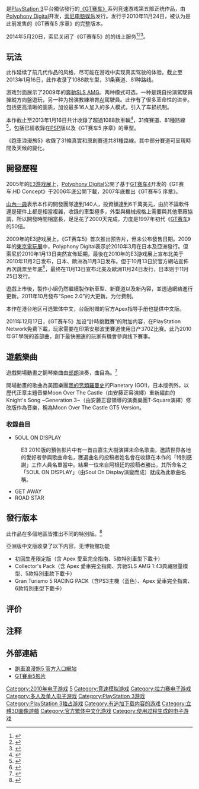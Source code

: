 {{noteTA
| G1=Games
| G2=Transport
| 1=zh-tw:紐伯靈賽道; zh-cn:纽博格林赛道;
| 2=zh-tw:紐伯靈; zh-cn:纽博格林;
| 3=zh-tw:麥拉崙; zh-cn:迈凯伦;zh-hk:麥拿侖;
}}
{{Infobox VG
| title= 跑車浪漫旅5
| english = Gran Turismo 5
| image= File:GT5 us cover.jpg
| caption= 《跑車浪漫旅5》美版封面
| developer=[[Polyphony_Digital|Polyphony Digital]]
| publisher=[[索尼电脑娱乐|索尼电脑娱乐]]
| designer=[[山内一典|山内一典]]
| engine=
| series=[[跑車浪漫旅系列|跑車浪漫旅系列]]
| released= {{vgrelease|TWHK|2010年11月24日|NA|2010年11月24日|EU|2010年11月24日|JP|2010年11月25日|AU|2010年11月25日}}
| genre=[[竞速游戏|竞速]]
| modes=[[单人电子游戏|单人]]、[[多人电子游戏|多人]]（16人）
| platforms= [[PlayStation_3|PlayStation 3]]
}}

{{vgname|跑車浪漫旅5|ja=グランツーリスモ 5|en=Gran Turismo 5|cn=GT赛车5|tw=跑車浪漫旅5}}是[[PlayStation_3|PlayStation 3]]平台獨佔發行的[[GT赛车系列|《GT赛车》]]系列竞速游戏第五部正统作品，由[[Polyphony_Digital|Polyphony Digital]]开发，[[索尼电脑娱乐|索尼电脑娱乐]]发行。发行于2010年11月24日，被认为是此前发售的《GT赛车5 序章》的完整版本。

2014年5月20日，索尼关闭了《GT赛车5》的的线上服务<ref>{{Cite web |url = http://www.ali213.net/news/html/2013-12/93314.html |title = 今后只能玩单机！索尼关闭多款PS3游戏服务器 |author = 乐乐 |date = 2013-12-27 |publisher = 游侠网 |language = zh-cn |accessdate = 2019-02-13 |archive-date = 2019-02-13 |archive-url = https://web.archive.org/web/20190213123750/http://www.ali213.net/news/html/2013-12/93314.html |dead-url = no }}</ref><ref>{{Cite web |url = http://www.ali213.net/news/html/2014-1/94084.html |title = SONY宣布旗下《抵抗》1-3系列服务器将停运 |author =  |date = 2014-01-07 |publisher = 游侠网 |language = zh-cn |accessdate = 2019-02-13 |archive-date = 2019-02-13 |archive-url = https://web.archive.org/web/20190213124030/http://www.ali213.net/news/html/2014-1/94084.html |dead-url = no }}</ref><ref>{{cite web |url=http://www.eurogamer.net/articles/2014-01-06-sony-turning-off-gran-turismo-5-resistance-servers |title=Sony turning off Gran Turismo 5 and Resistance servers |author=Robert Purchese |date=2014-01-06 |website=[[Eurogamer|Eurogamer]] |publisher=Gamer Network |language=en |accessdate=2019-02-13 |archive-date=2019-02-14 |archive-url=https://web.archive.org/web/20190214002736/https://www.eurogamer.net/articles/2014-01-06-sony-turning-off-gran-turismo-5-resistance-servers |dead-url=no }}</ref>。

== 玩法 ==
此作延续了前几代作品的风格，尽可能在游戏中实现真实驾驶的体验。截止至2013年1月16日，此作收录了1088款车型，31条赛道、81种路线。

游戏封面展示了2009年的[[梅赛德斯-奔驰SLS_AMG|奔驰SLS AMG]]。两种模式可选，一种是親自扮演駕駛員操縱方向盤遊玩，另一种为扮演教練培育[[人工智慧|AI]]駕駛員。此作有了很多革命性的进步。包括更高清晰的画质，加设最多16人加入的多人模式，引入了车损机制。

本作截止至2013年1月16日共计收錄了超過1088款車輛<ref>{{Cite web|url=http://eu.gran-turismo.com/local/gb/data1/products/gt5/carlist_en.html|title={{En icon}}官方車種列表|publisher=gran-turismo.com|accessdate=2010-11-15|archive-date=2010-11-15|archive-url=https://web.archive.org/web/20101115004148/http://eu.gran-turismo.com/local/gb/data1/products/gt5/carlist_en.html|dead-url=no}}</ref>，31條賽道、81種路線<ref>{{Cite web|url=http://www.gran-turismo.com/local/jp/data1/products/gt5/courselist_en.html|title={{En icon}}官方賽道列表|publisher=gran-turismo.com|accessdate=2010-11-25|archive-date=2010-11-26|archive-url=https://web.archive.org/web/20101126025808/http://www.gran-turismo.com/local/jp/data1/products/gt5/courselist_en.html|dead-url=no}}</ref>，包括已經收錄在[[PlayStation_Portable|PSP]]版以及《GT赛车5 序章》的車型。

《跑車浪漫旅5》收錄了31條真實和原創賽道共81種路線。其中部分賽道可呈現時間及天候的變化。

== 開發歷程 ==
2005年的[[电子娱乐展|E3游戏展]]上，[[Polyphony_Digital|Polyphony Digital]]公開了基于[[GT赛车4|GT赛车4]]开发的《GT赛车:HD Concept》于2006年底公開下載，2007年底推出《GT赛车5 序章》。

[[山內一典|山內一典]]表示本作的開發團隊達到140人，投資額達到6千萬美元，由於不論軟件還是硬件上都是相當複雜，收錄的車型極多，外型與機械規格上需要與其他車廠協調，所以開發時間相當長，足足花了2000天完成，力度是1997年初代《[[GT賽車_(1997年遊戲)|GT赛车]]》的50倍。

2009年的E3游戏展上，《GT赛车5》首次推出预告片，但未公布發售日期。2009年的[[東京電玩展|東京電玩展]]中，Polyphony Digital表示於2010年3月在日本及亞洲發行。但索尼於2010年1月13日突然宣佈延期，最後在2010年的E3游戏展上宣布北美于2010年11月2日发布，日本、歐洲為11月3日发布。但于10月13日於官方網站宣佈再次跳票至年底<ref>{{Cite web|url=http://www.jp.playstation.com/info/release/nr_20101013_gt5.html|title={{Ja icon}}日本索尼發佈之延期新聞稿|publisher=www.jp.playstation.com|accessdate=2010-10-14|archive-date=2010-10-16|archive-url=https://web.archive.org/web/20101016075333/http://www.jp.playstation.com/info/release/nr_20101013_gt5.html|dead-url=no}}</ref>，最终在11月13日宣布北美及歐洲11月24日发行，日本则于11月25日发行。

遊戲上市後，製作小組仍然繼續製作新車型、新賽道以及新內容，並透過網絡進行更新。2011年10月發布“Spec 2.0”的大更新。为付费制。

本作在港台地区可选繁体中文，台版附赠的官方Apex指导手册也提供中文版。

2011年12月17日，《GT赛车5》加设“計時挑戰賽”的附加内容，在PlayStation Network免费下載，玩家需要在印第安那波里賽道使用日产370Z比赛。此乃2010年GT學院的首部曲，創下最快圈速的玩家有機會參與线下賽事。

== 遊戲樂曲 ==
遊戲開場動畫之鋼琴樂曲由[[郎朗|郎朗]]演奏，曲目為{{tsl|en|Piano Sonata No. 7 (Prokofiev)|Piano Sonata No. 7 in B flat major, Op. 83}}。<ref>{{Cite web|url=http://www.gran-turismo.com/tw/news/d11086.html|title={{zh-tw icon}}『Gran Turismo 5 (跑車浪漫旅 5)』開場影片配樂由郎朗所演奏|publisher=gran-turismo.com|deadurl=yes|archiveurl=https://web.archive.org/web/20101130135843/http://www.gran-turismo.com/tw/news/d11086.html|archivedate=2010-11-30}}</ref>

開場動畫的歌曲為美國樂團[[我的另類羅曼史|我的另類羅曼史]]的Planetary (GO!)，日本版例外，以歷代正章主題音樂Moon Over The Castle（由安藤正容演繹）重新編曲的Knight's Song ~Generation 3~（由安藤正容領導的演奏樂團T-Square演繹）修改版作為音樂，稱為Moon Over The Castle GT5 Version。

=== 收錄曲目 ===
* 5OUL ON D!SPLAY
: E3 2010版的預告影片中有一首由嘉生大樹演繹未命名歌曲，邀請世界各地的愛好者參與歌曲命名，獲選曲名的投稿者姓名會在收錄在本作的「特別感謝」工作人員名單當中。結果一位來自阿根廷的投稿者勝出，其所命名之「5OUL ON D!SPLAY」（由Soul On Display演變而成）就成為此歌曲名稱。
* GET AWAY
* ROAD STAR

== 發行版本 ==
此作品在多個地區皆推出不同的特別版。<ref>{{Cite web |url=http://www.gran-turismo.com/tw/products/gt5/ |title=Gran Turismo 5（跑車浪漫旅5）商品資訊 |accessdate=2010-12-16 |archive-date=2010-12-13 |archive-url=https://web.archive.org/web/20101213041246/http://www.gran-turismo.com/tw/products/gt5/ |dead-url=no }}</ref>

亞洲版中文版收录了以下内容，无博物館功能
* 初回生產限定版（含 Apex 愛車完全指南、5款特別車型下載卡）
* Collector's Pack（含 Apex 愛車完全指南、奔驰SLS AMG 1:43典藏限量模型、5款特別車款下載卡）
* Gran Turismo 5 RACING PACK（含PS3主機（蓝色）、Apex 愛車完全指南、6款特別車型下載卡）

== 评价 ==
{{empty section|time=2016-04-26}}
{{VG Reviews
<!-- Aggregators -->
| GR = 85.28%<ref>{{cite web |url=http://www.gamerankings.com/ps3/941103-gran-turismo-5/index.html |title=GT5 for the PlayStation 3 |publisher=Game Rankings |date=2010-11-30 |accessdate=2010-12-03 |archive-date=2010-12-03 |archive-url=https://web.archive.org/web/20101203151207/http://www.gamerankings.com/ps3/941103-gran-turismo-5/index.html |dead-url=no }}</ref>
| MC = 84<ref>{{cite web |url=http://www.metacritic.com/game/playstation-3/gran-turismo-5 |title=Gran Turismo 5 |publisher=MetaCritic |accessdate=3 December 2010 |archive-date=2010-11-26 |archive-url=https://web.archive.org/web/20101126194329/http://www.metacritic.com/game/playstation-3/gran-turismo-5/ |dead-url=no }}</ref>
<!-- Custom aggregators -->
| CVG = 8/10<ref name="cvg_rev">{{cite web |url=http://www.computerandvideogames.com/article.php?id=277364 |title=Review: Gran Turismo 5 Review |publisher=ComputerAndVideoGames.com |date=2010-11-05 |accessdate=2010-11-24 |archive-date=2010-11-25 |archive-url=https://web.archive.org/web/20101125142434/http://www.computerandvideogames.com/article.php?id=277364 |dead-url=no }}</ref>
| Edge = 7/10<ref>{{cite web |url=http://www.next-gen.biz/features/gran-turismo-5-review |title=存档副本 |accessdate=2010-12-05 |deadurl=yes |archiveurl=https://web.archive.org/web/20101204034741/http://www.next-gen.biz/features/gran-turismo-5-review |archivedate=2010-12-04 }}</ref>
| EuroG = 9/10<ref name="eurog_rev">{{cite web |author=Oli Welsh |url=http://www.eurogamer.net/articles/2010-11-24-gran-turismo-5-review |title=Gran Turismo 5 PlayStation 3 Review - Page 1 |publisher=Eurogamer.net |date=2010-10-28 |accessdate=2010-11-24 |archive-date=2010-11-27 |archive-url=https://web.archive.org/web/20101127051507/http://www.eurogamer.net/articles/2010-11-24-gran-turismo-5-review |dead-url=no }}</ref>
| GSpot = 8.0/10<ref name="Gamespot_rev">{{cite web|author=Justin Calvert|url=http://www.gamespot.com/ps3/driving/granturismo52/review.html|title=Gran Turismo 5 Review|publisher=Gamespot.com|date=|accessdate=2010-12-02|archive-date=2010-12-02|archive-url=https://web.archive.org/web/20101202004057/http://www.gamespot.com/ps3/driving/granturismo52/review.html|dead-url=no}}</ref>
| IGN = 8.5/10<ref name="ign_rev">{{cite web |author=Martin Robinson |url=http://uk.ps3.ign.com/articles/113/1136103p1.html |title=Gran Turismo 5 Review - PlayStation 3 Review at IGN |publisher=Uk.ps3.ign.com |date=2010-07-07 |accessdate=2010-11-24 |archive-url=https://web.archive.org/web/20101127200855/http://uk.ps3.ign.com/articles/113/1136103p1.html |archive-date=2010-11-27 |dead-url=yes }}</ref>
| Joystiq = 4/5<ref name="joystiq_rev">{{cite web |author=Randy Nelson |url=http://www.joystiq.com/2010/11/24/gran-turismo-5-review/ |title=Gran Turismo 5 review: Driven by perfection |publisher=Joystiq.com |date=2010-11-24 |accessdate=2010-11-24 |archive-url=https://web.archive.org/web/20101125164029/http://www.joystiq.com/2010/11/24/gran-turismo-5-review/ |archive-date=2010-11-25 |dead-url=yes }}</ref>
| GRadar = 7/10<ref>{{Cite web |url=http://www.gamesradar.com/ps3/gran-turismo-5/review/gran-turismo-5-review/a-20101125101232492010/g-20070711154452396099 |title=存档副本 |accessdate=2010-12-05 |archive-date=2010-12-26 |archive-url=https://web.archive.org/web/20101226121631/http://www.gamesradar.com/ps3/gran-turismo-5/review/gran-turismo-5-review/a-20101125101232492010/g-20070711154452396099 |dead-url=no }}</ref>
}}

== 注释 ==
{{reflist|3}}

== 外部連結 ==
*[http://www.gran-turismo.com/ 跑車浪漫旅5 官方入口網站]
*[https://www.youtube.com/watch?v=L63LplNxafI GT賽車5影片]

{{跑車浪漫旅系列}}

{{DEFAULTSORT:Gran Turismo 5}}
[[Category:2010年电子游戏|Category:2010年电子游戏]]
[[Category:跑車浪漫旅系列|5]]
[[Category:竞速模拟游戏|Category:竞速模拟游戏]]
[[Category:拉力赛电子游戏|Category:拉力赛电子游戏]]
[[Category:多人及单人电子游戏|Category:多人及单人电子游戏]]
[[Category:PlayStation_3游戏|Category:PlayStation 3游戏]]
[[Category:PlayStation_3独占游戏|Category:PlayStation 3独占游戏]]
[[Category:有追加下载内容的游戏|Category:有追加下载内容的游戏]]
[[Category:立體3D圖像遊戲|Category:立體3D圖像遊戲]]
[[Category:官方繁体中文化游戏|Category:官方繁体中文化游戏]]
[[Category:使用过程生成的电子游戏|Category:使用过程生成的电子游戏]]